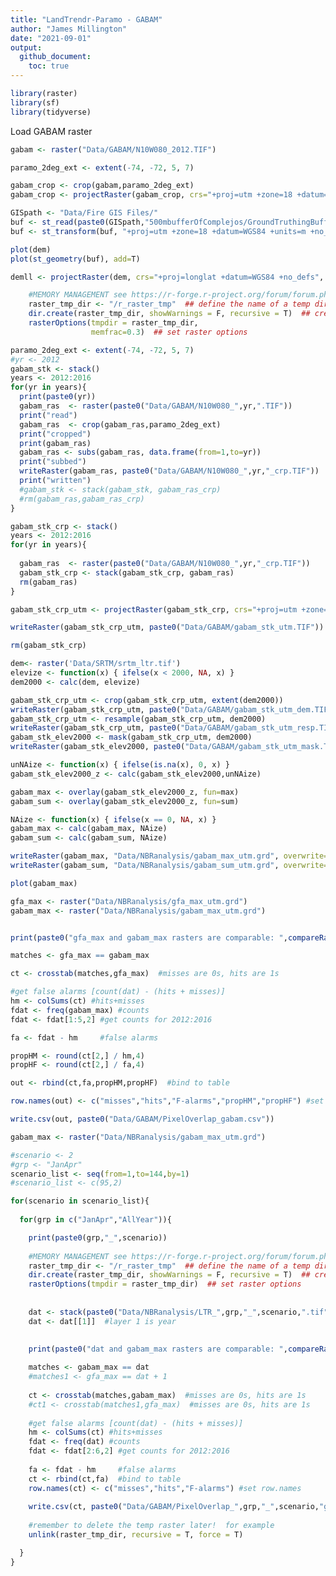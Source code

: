 ```yaml
---
title: "LandTrendr-Paramo - GABAM"
author: "James Millington"
date: "2021-09-01"
output: 
  github_document:
    toc: true
---
```



```r
library(raster)
library(sf)
library(tidyverse)
```

Load GABAM raster
```r

gabam <- raster("Data/GABAM/N10W080_2012.TIF")

paramo_2deg_ext <- extent(-74, -72, 5, 7) 

gabam_crop <- crop(gabam,paramo_2deg_ext)
gabam_crop <- projectRaster(gabam_crop, crs="+proj=utm +zone=18 +datum=WGS84 +units=m +no_defs")

GISpath <- "Data/Fire GIS Files/" 
buf <- st_read(paste0(GISpath,"500mbufferOfComplejos/GroundTruthingBuffer500m.shp"))
buf <- st_transform(buf, "+proj=utm +zone=18 +datum=WGS84 +units=m +no_defs")

plot(dem)
plot(st_geometry(buf), add=T)

demll <- projectRaster(dem, crs="+proj=longlat +datum=WGS84 +no_defs", method='ngb')

```


```r

    #MEMORY MANAGEMENT see https://r-forge.r-project.org/forum/forum.php?thread_id=30946&forum_id=995&group_id=302
    raster_tmp_dir <- "/r_raster_tmp"  ## define the name of a temp directory where raster tmp files will be stored
    dir.create(raster_tmp_dir, showWarnings = F, recursive = T)  ## create the directory
    rasterOptions(tmpdir = raster_tmp_dir,
                  memfrac=0.3)  ## set raster options

paramo_2deg_ext <- extent(-74, -72, 5, 7)
#yr <- 2012
gabam_stk <- stack()
years <- 2012:2016
for(yr in years){
  print(paste0(yr))
  gabam_ras  <- raster(paste0("Data/GABAM/N10W080_",yr,".TIF"))
  print("read")
  gabam_ras  <- crop(gabam_ras,paramo_2deg_ext)
  print("cropped")
  print(gabam_ras)
  gabam_ras <- subs(gabam_ras, data.frame(from=1,to=yr))
  print("subbed")
  writeRaster(gabam_ras, paste0("Data/GABAM/N10W080_",yr,"_crp.TIF"))
  print("written")
  #gabam_stk <- stack(gabam_stk, gabam_ras_crp)
  #rm(gabam_ras,gabam_ras_crp)
}
```

```r

gabam_stk_crp <- stack()
years <- 2012:2016
for(yr in years){
  
  gabam_ras  <- raster(paste0("Data/GABAM/N10W080_",yr,"_crp.TIF"))
  gabam_stk_crp <- stack(gabam_stk_crp, gabam_ras)
  rm(gabam_ras)
}

gabam_stk_crp_utm <- projectRaster(gabam_stk_crp, crs="+proj=utm +zone=18 +datum=WGS84 +units=m +no_defs", method='ngb')

writeRaster(gabam_stk_crp_utm, paste0("Data/GABAM/gabam_stk_utm.TIF"))

rm(gabam_stk_crp)

dem<- raster('Data/SRTM/srtm_ltr.tif')
elevize <- function(x) { ifelse(x < 2000, NA, x) }
dem2000 <- calc(dem, elevize)

gabam_stk_crp_utm <- crop(gabam_stk_crp_utm, extent(dem2000))
writeRaster(gabam_stk_crp_utm, paste0("Data/GABAM/gabam_stk_utm_dem.TIF"))
gabam_stk_crp_utm <- resample(gabam_stk_crp_utm, dem2000)
writeRaster(gabam_stk_crp_utm, paste0("Data/GABAM/gabam_stk_utm_resp.TIF"))
gabam_stk_elev2000 <- mask(gabam_stk_crp_utm, dem2000)
writeRaster(gabam_stk_elev2000, paste0("Data/GABAM/gabam_stk_utm_mask.TIF"))

unNAize <- function(x) { ifelse(is.na(x), 0, x) }
gabam_stk_elev2000_z <- calc(gabam_stk_elev2000,unNAize)

gabam_max <- overlay(gabam_stk_elev2000_z, fun=max)
gabam_sum <- overlay(gabam_stk_elev2000_z, fun=sum)

NAize <- function(x) { ifelse(x == 0, NA, x) }
gabam_max <- calc(gabam_max, NAize)
gabam_sum <- calc(gabam_sum, NAize)

writeRaster(gabam_max, "Data/NBRanalysis/gabam_max_utm.grd", overwrite=TRUE)
writeRaster(gabam_sum, "Data/NBRanalysis/gabam_sum_utm.grd", overwrite=TRUE)

plot(gabam_max)

```


```r

gfa_max <- raster("Data/NBRanalysis/gfa_max_utm.grd")
gabam_max <- raster("Data/NBRanalysis/gabam_max_utm.grd")


print(paste0("gfa_max and gabam_max rasters are comparable: ",compareRaster(gfa_max,gabam_max)))

matches <- gfa_max == gabam_max

ct <- crosstab(matches,gfa_max)  #misses are 0s, hits are 1s

#get false alarms [count(dat) - (hits + misses)]
hm <- colSums(ct) #hits+misses
fdat <- freq(gabam_max) #counts
fdat <- fdat[1:5,2] #get counts for 2012:2016

fa <- fdat - hm     #false alarms

propHM <- round(ct[2,] / hm,4)
propHF <- round(ct[2,] / fa,4)

out <- rbind(ct,fa,propHM,propHF)  #bind to table

row.names(out) <- c("misses","hits","F-alarms","propHM","propHF") #set row.names

write.csv(out, paste0("Data/GABAM/PixelOverlap_gabam.csv"))

```




```r

gabam_max <- raster("Data/NBRanalysis/gabam_max_utm.grd")

#scenario <- 2
#grp <- "JanApr"
scenario_list <- seq(from=1,to=144,by=1)
#scenario_list <- c(95,2)

for(scenario in scenario_list){
  
  for(grp in c("JanApr","AllYear")){

    print(paste0(grp,"_",scenario))
    
    #MEMORY MANAGEMENT see https://r-forge.r-project.org/forum/forum.php?thread_id=30946&forum_id=995&group_id=302
    raster_tmp_dir <- "/r_raster_tmp"  ## define the name of a temp directory where raster tmp files will be stored
    dir.create(raster_tmp_dir, showWarnings = F, recursive = T)  ## create the directory
    rasterOptions(tmpdir = raster_tmp_dir)  ## set raster options
    
    
    dat <- stack(paste0("Data/NBRanalysis/LTR_",grp,"_",scenario,".tif"))
    dat <- dat[[1]]  #layer 1 is year
    

    print(paste0("dat and gabam_max rasters are comparable: ",compareRaster(gabam_max,dat)))
    
    matches <- gabam_max == dat
    #matches1 <- gfa_max == dat + 1
    
    ct <- crosstab(matches,gabam_max)  #misses are 0s, hits are 1s
    #ct1 <- crosstab(matches1,gfa_max)  #misses are 0s, hits are 1s
    
    #get false alarms [count(dat) - (hits + misses)]
    hm <- colSums(ct) #hits+misses
    fdat <- freq(dat) #counts
    fdat <- fdat[2:6,2] #get counts for 2012:2016
    
    fa <- fdat - hm     #false alarms
    ct <- rbind(ct,fa)  #bind to table
    row.names(ct) <- c("misses","hits","F-alarms") #set row.names
    
    write.csv(ct, paste0("Data/GABAM/PixelOverlap_",grp,"_",scenario,"gabam.csv"))
    
    #remember to delete the temp raster later!  for example
    unlink(raster_tmp_dir, recursive = T, force = T)

  }
}

```
